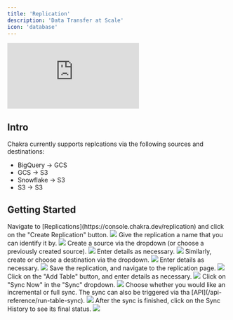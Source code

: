 ```yaml
---
title: 'Replication'
description: 'Data Transfer at Scale'
icon: 'database'
---
```


<div className='relative w-full aspect-video'>
  <iframe
    src='https://player.vimeo.com/video/1078221161?&badge=0&autopause=0&player_id=0&autoplay=1&muted=1&loop=1&controls=0&playsinline=true&dnt=1&app_id=58479&transparent=0'
    frameBorder='0'
    allow='autoplay; fullscreen; picture-in-picture; clipboard-write; encrypted-media'
    title='blog-video-1'
    data-ready='true'
    className='absolute top-0 left-0 w-full h-full'
  ></iframe>
</div>

## Intro

Chakra currently supports replcations via the following sources and destinations:

- BigQuery -> GCS
- GCS -> S3
- Snowflake -> S3
- S3 -> S3

## Getting Started

<Steps>
  <Step title='Create a Replication'>
    Navigate to [Replications](https://console.chakra.dev/replication) and click
    on the "Create Replication" button.
    <img src='/images/replication-1.png' />
  </Step>
  <Step title='Name the Replication'>
    Give the replication a name that you can identify it by.
    <img src='/images/replication-2.png' />
  </Step>
  <Step title='Create a Source'>
    Create a source via the dropdown (or choose a previously created source).
    <img src='/images/replication-3.png' />
    Enter details as necessary.
    <img src='/images/replication-6.png' />
  </Step>
  <Step title='Create a Destination'>
    Similarly, create or choose a destination via the dropdown.
    <img src='/images/replication-7.png' />
    Enter details as necessary.
    <img src='/images/replication-8.png' />
  </Step>
  <Step title='Save Replication'>
    Save the replication, and navigate to the replication page.
    <img src='/images/replication-11.png' />
  </Step>
  <Step title='Create a Table'>
    Click on the "Add Table" button, and enter details as necessary.
    <img src='/images/replication-12.png' />
  </Step>
  <Step title='Trigger Sync'>
    Click on "Sync Now" in the "Sync" dropdown.
    <img src='/images/replication-14.png' />
    Choose whether you would like an incremental or full sync. The sync can also
    be triggered via tha [API](/api-reference/run-table-sync).
    <img src='/images/replication-15.png' />
  </Step>
  <Step title='Verify Sync Result'>
    After the sync is finished, click on the Sync History to see its final
    status.
    <img src='/images/replication-17.png' />
  </Step>
</Steps>
